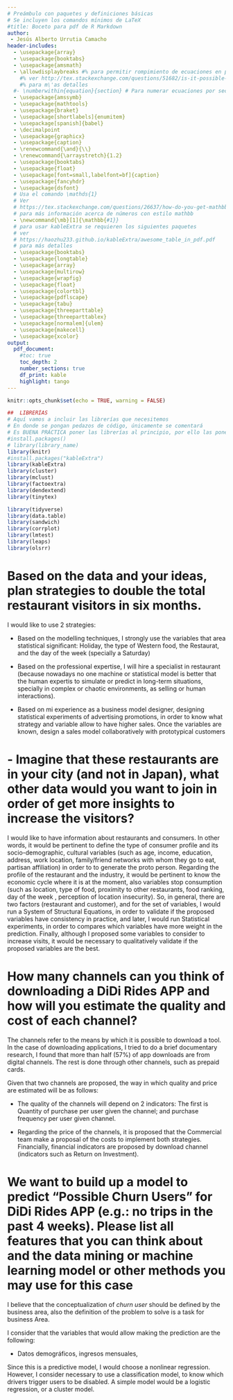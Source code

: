 ```yaml
---
# Preámbulo con paquetes y definiciones básicas
# Se incluyen los comandos mínimos de LaTeX
#title: Boceto para pdf de R Markdown
author:
 - Jesús Alberto Urrutia Camacho
header-includes:
  - \usepackage{array}
  - \usepackage{booktabs}
  - \usepackage{amsmath}
  - \allowdisplaybreaks #% para permitir rompimiento de ecuaciones en p\'aginas distintas
    #% ver http://tex.stackexchange.com/questions/51682/is-it-possible-to-pagebreak-aligned-equations
    #% para m\'as detalles
  #- \numberwithin{equation}{section} # Para numerar ecuaciones por secciones cuando están numeradas
  - \usepackage{amssymb}
  - \usepackage{mathtools}
  - \usepackage{braket}
  - \usepackage[shortlabels]{enumitem}
  - \usepackage[spanish]{babel}
  - \decimalpoint
  - \usepackage{graphicx}
  - \usepackage{caption}
  - \renewcommand{\and}{\\}
  - \renewcommand{\arraystretch}{1.2}
  - \usepackage{booktabs}
  - \usepackage{float}
  - \usepackage[font=small,labelfont=bf]{caption}
  - \usepackage{fancyhdr}
  - \usepackage{dsfont}
  # Usa el comando \mathds{1}
  # Ver
  # https://tex.stackexchange.com/questions/26637/how-do-you-get-mathbb1-to-work-characteristic-function-of-a-set
  # para más información acerca de números con estilo mathbb
  - \newcommand{\mb}[1]{\mathbb{#1}}
  # para usar kableExtra se requieren los siguientes paquetes
  # ver
  # https://haozhu233.github.io/kableExtra/awesome_table_in_pdf.pdf
  # para más detalles
  - \usepackage{booktabs}
  - \usepackage{longtable}
  - \usepackage{array}
  - \usepackage{multirow}
  - \usepackage{wrapfig}
  - \usepackage{float}
  - \usepackage{colortbl}
  - \usepackage{pdflscape}
  - \usepackage{tabu}
  - \usepackage{threeparttable}
  - \usepackage{threeparttablex}
  - \usepackage[normalem]{ulem}
  - \usepackage{makecell}
  - \usepackage{xcolor}
output: 
  pdf_document:
    #toc: true
    toc_depth: 2
    number_sections: true
    df_print: kable
    highlight: tango
---
```


```r
knitr::opts_chunk$set(echo = TRUE, warning = FALSE)
```

```r
##  LIBRERÍAS
# Aquí vamos a incluir las librerías que necesitemos
# En donde se pongan pedazos de código, únicamente se comentará
# Es BUENA PRÁCTICA poner las librerías al principio, por ello las ponemos aquí
#install.packages()
# library(library_name)
library(knitr)
#install.packages("kableExtra")
library(kableExtra)
library(cluster)
library(mclust)
library(factoextra)
library(dendextend)
library(tinytex)

library(tidyverse)
library(data.table)
library(sandwich)
library(corrplot)
library(lmtest)
library(leaps)
library(olsrr)
```




<!-- AQUÍ INICIA LA PÁGINA DE TÍTULO
  Indicaciones:
          El nombre de los autores aparece al principio, allí puede cambiar su correo
          SIEMPRE PONER LA FECHA CORRECTA (la de entrega)
          ESCRIBIR CADA VEZ EL NOMBRE DE LA MATERIA CORRESPONDIENTE
-->

\title{ {\sc Didi}\\
\vspace{1cm}{\sc Didi Business Intelligence Challenge}\\ 
         \vspace{1.5cm} {Job position: Business Inteligence} 
       }
  
\date{\vspace{1.5cm}Ciudad de México\\
      \vspace{1cm} \today }

 \maketitle
 

\thispagestyle{fancy}
\newpage

<!-- FIN DE LA PÁGINA DE  TÍTULO-->

<!-- INICIO ÍNDICE -->

\tableofcontents
\newpage
<!-- FIN INDICE -->


<!-- INICIO DOCUMENTO -->


# Based on the data and your ideas, plan strategies to double the total restaurant visitors in six months.

I would like to use 2 strategies: 

- Based on the modelling techniques, I strongly use the variables that area statistical significant:  Holiday, the type of  Western food, the Restaurat, and  the day of the week (specially a Saturday)

- Based on the professional expertise, I will hire a specialist in restaurant (because nowadays no one machine or statistical model is better that the human expertis to simulate or predict in long-term situations, specially in complex or chaotic environments, as selling or human interactions). 

- Based on mi experience as a business model designer, designing statistical experiments of advertising promotions, in order to know what strategy and variable allow to have higher sales. Once the variables are known, design a sales model collaboratively with prototypical customers

# - Imagine that these restaurants are in your city (and not in Japan), what other data would you want to join in order of get more insights to increase the visitors?


I would like to have information about restaurants and  consumers. In other words, it would be pertinent to define the type of consumer profile and its socio-demographic, cultural variables (such as age, income, education, address, work location, family/friend networks with whom they go to eat, partisan affiliation) in order to to generate the proto person. Regarding the profile of the restaurant and the industry, it would be pertinent to know the economic cycle where it is at the moment, also variables stop consumption (such as location, type of food, proximity to other restaurants, food ranking, day of the week , perception of location insecurity). So, in general, there are two factors (restaurant and customer), and for the set of variables, I would run a System of Structural Equations, in order to validate if the proposed variables have consistency in practice, and later, I would run Statistical experiments, in order to compares which variables have more weight in the prediction.
Finally, although I proposed some variables to consider to increase visits, it would be necessary to qualitatively validate if the proposed variables are the best.


#  How many channels can you think of downloading a DiDi Rides APP and how will you estimate the quality and cost of each channel?

The channels refer to the means by which it is possible to download a tool. In the case of downloading applications, I tried to do a brief documentary research, I found that
 more than half (57%) of app downloads are from digital channels. The rest is done through other channels, such as prepaid cards.

Given that two channels are proposed, the way in which quality and price are estimated will be as follows:

- The quality of the channels will depend on 2 indicators: The first is Quantity of purchase per user given the channel; and purchase frequency per user given channel.

- Regarding the price of the channels, it is proposed that the Commercial team make a proposal of the costs to implement both strategies. Financially, financial indicators are proposed by download channel (indicators such as Return on Investment).


# We want to build up a model to predict “Possible Churn Users” for DiDi Rides APP (e.g.: no trips in the past 4 weeks). Please list all features that you can think about and the data mining or machine learning model or other methods you may use for this case


I believe that the conceptualization of *churn user* should be defined by the business area, also the definition of the problem to solve is a task for business Area. 
 
I consider that the variables that would allow making the prediction are the
following:

- Datos demográficos, ingresos mensuales,                                                   

Since this is a predictive model, I would choose a nonlinear regression.
However, I consider necessary to use a classification model, to know which drivers trigger users to be disabled. A simple model would be a logistic regression, or a cluster model.
